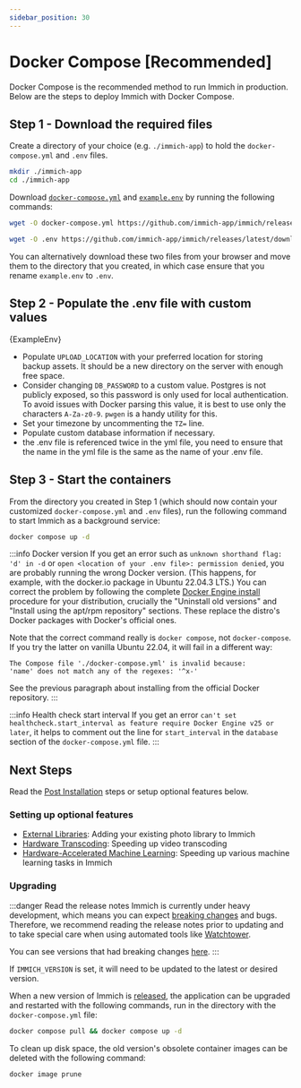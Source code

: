 ```yaml
---
sidebar_position: 30
---
```



# Docker Compose [Recommended]

Docker Compose is the recommended method to run Immich in production. Below are the steps to deploy Immich with Docker Compose.

## Step 1 - Download the required files

Create a directory of your choice (e.g. `./immich-app`) to hold the `docker-compose.yml` and `.env` files.

```bash title="Move to the directory you created"
mkdir ./immich-app
cd ./immich-app
```

Download [`docker-compose.yml`][compose-file] and [`example.env`][env-file] by running the following commands:

```bash title="Get docker-compose.yml file"
wget -O docker-compose.yml https://github.com/immich-app/immich/releases/latest/download/docker-compose.yml
```

```bash title="Get .env file"
wget -O .env https://github.com/immich-app/immich/releases/latest/download/example.env
```

You can alternatively download these two files from your browser and move them to the directory that you created, in which case ensure that you rename `example.env` to `.env`.

## Step 2 - Populate the .env file with custom values

<CodeBlock language="bash" title="Default environmental variable content">
  {ExampleEnv}
</CodeBlock>

- Populate `UPLOAD_LOCATION` with your preferred location for storing backup assets. It should be a new directory on the server with enough free space.
- Consider changing `DB_PASSWORD` to a custom value. Postgres is not publicly exposed, so this password is only used for local authentication.
  To avoid issues with Docker parsing this value, it is best to use only the characters `A-Za-z0-9`. `pwgen` is a handy utility for this.
- Set your timezone by uncommenting the `TZ=` line.
- Populate custom database information if necessary.
- the .env file is referenced twice in the yml file, you need to ensure that the name in the yml file is the same as the name of your .env file.

## Step 3 - Start the containers

From the directory you created in Step 1 (which should now contain your customized `docker-compose.yml` and `.env` files), run the following command to start Immich as a background service:

```bash title="Start the containers"
docker compose up -d
```

:::info Docker version
If you get an error such as `unknown shorthand flag: 'd' in -d` or `open <location of your .env file>: permission denied`, you are probably running the wrong Docker version. (This happens, for example, with the docker.io package in Ubuntu 22.04.3 LTS.) You can correct the problem by following the complete [Docker Engine install](https://docs.docker.com/engine/install/) procedure for your distribution, crucially the "Uninstall old versions" and "Install using the apt/rpm repository" sections. These replace the distro's Docker packages with Docker's official ones.

Note that the correct command really is `docker compose`, not `docker-compose`. If you try the latter on vanilla Ubuntu 22.04, it will fail in a different way:

```
The Compose file './docker-compose.yml' is invalid because:
'name' does not match any of the regexes: '^x-'
```

See the previous paragraph about installing from the official Docker repository.
:::

:::info Health check start interval
If you get an error `can't set healthcheck.start_interval as feature require Docker Engine v25 or later`, it helps to comment out the line for `start_interval` in the `database` section of the `docker-compose.yml` file.
:::

## Next Steps

Read the [Post Installation](/docs/install/post-install.mdx) steps or setup optional features below.

### Setting up optional features

- [External Libraries](/docs/features/libraries.md): Adding your existing photo library to Immich
- [Hardware Transcoding](/docs/features/hardware-transcoding.md): Speeding up video transcoding
- [Hardware-Accelerated Machine Learning](/docs/features/ml-hardware-acceleration.md): Speeding up various machine learning tasks in Immich

### Upgrading

:::danger Read the release notes
Immich is currently under heavy development, which means you can expect [breaking changes][breaking] and bugs. Therefore, we recommend reading the release notes prior to updating and to take special care when using automated tools like [Watchtower][watchtower].

You can see versions that had breaking changes [here][breaking].
:::

If `IMMICH_VERSION` is set, it will need to be updated to the latest or desired version.

When a new version of Immich is [released][releases], the application can be upgraded and restarted with the following commands, run in the directory with the `docker-compose.yml` file:

```bash title="Upgrade and restart Immich"
docker compose pull && docker compose up -d
```

To clean up disk space, the old version's obsolete container images can be deleted with the following command:

```bash title="Clean up unused Docker images"
docker image prune
```

[compose-file]: https://github.com/immich-app/immich/releases/latest/download/docker-compose.yml
[env-file]: https://github.com/immich-app/immich/releases/latest/download/example.env
[watchtower]: https://containrrr.dev/watchtower/
[breaking]: https://github.com/immich-app/immich/discussions?discussions_q=label%3Achangelog%3Abreaking-change+sort%3Adate_created
[container-auth]: https://docs.github.com/en/packages/working-with-a-github-packages-registry/working-with-the-container-registry#authenticating-to-the-container-registry
[releases]: https://github.com/immich-app/immich/releases
